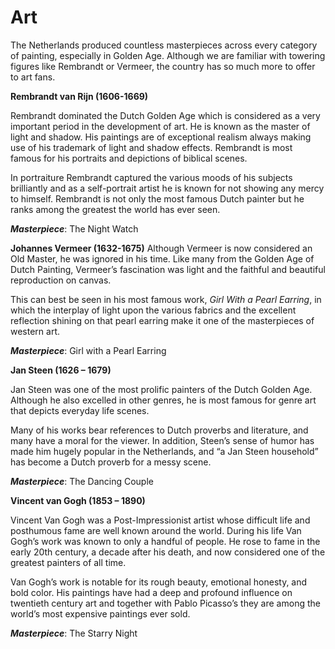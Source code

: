 # Art 
The Netherlands produced countless masterpieces across every category of painting, especially in Golden Age. Although we are familiar with towering figures like Rembrandt or Vermeer, the country has so much more to offer to art fans. 

**Rembrandt van Rijn (1606-1669)**

Rembrandt dominated the Dutch Golden Age which is considered as a very important period in the development of art. He is known as the master of light and shadow. His paintings are of exceptional realism always making use of his trademark of light and shadow effects. Rembrandt is most famous for his portraits and depictions of biblical scenes. 

In portraiture Rembrandt captured the various moods of his subjects brilliantly and as a self-portrait artist he is known for not showing any mercy to himself. Rembrandt is not only the most famous Dutch painter but he ranks among the greatest the world has ever seen.

***Masterpiece***: The Night Watch

**Johannes Vermeer (1632-1675)** 
Although Vermeer is now considered an Old Master, he was ignored in his time. Like many from the Golden Age of Dutch Painting, Vermeer’s fascination was light and the faithful and beautiful reproduction on canvas. 

This can best be seen in his most famous work, *Girl With a Pearl Earring*, in which the interplay of light upon the various fabrics and the excellent reflection shining on that pearl earring make it one of the masterpieces of western art. 

***Masterpiece***: Girl with a Pearl Earring

**Jan Steen (1626 – 1679)**

Jan Steen was one of the most prolific painters of the Dutch Golden Age. Although he also excelled in other genres, he is most famous for genre art that depicts everyday life scenes. 

Many of his works bear references to Dutch proverbs and literature, and many have a moral for the viewer. In addition, Steen’s sense of humor has made him hugely popular in the Netherlands, and “a Jan Steen household” has become a Dutch proverb for a messy scene.

***Masterpiece***: The Dancing Couple

**Vincent van Gogh (1853 – 1890)** 

Vincent Van Gogh was a Post-Impressionist artist whose difficult life and posthumous fame are well known around the world. During his life Van Gogh’s work was known to only a handful of people. He rose to fame in the early 20th century, a decade after his death, and now considered one of the greatest painters of all time.

Van Gogh’s work is notable for its rough beauty, emotional honesty, and bold color. His paintings have had a deep and profound influence on twentieth century art and together with Pablo Picasso’s they are among the world’s most expensive paintings ever sold.

***Masterpiece***: The Starry Night

<Youtube id="wk9L1N9bRRE" />
